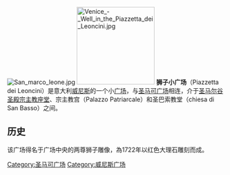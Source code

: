 {{Coord|45|26|5.25|N|12|20|21.81|E|display=title|type:landmark_region:IT}}
[[Image:San_marco_leone.jpg|thumb]]
[[Image:Venice_-_Well_in_the_Piazzetta_dei_Leoncini.jpg|180px]]
'''狮子小广场'''（Piazzetta dei Leoncini）是意大利[[威尼斯|威尼斯]]的一个小[[广场|广场]]，与[[圣马可广场|圣马可广场]]相连，介于[[圣马尔谷圣殿宗主教座堂|圣马尔谷圣殿宗主教座堂]]、宗主教宫（Palazzo Patriarcale）和圣巴索教堂（chiesa di San Basso）之间。

==历史==
该广场得名于广场中央的两尊狮子雕像，為1722年以红色大理石雕刻而成。

{{圣马可广场}}
{{Authority control}}
[[Category:圣马可广场|Category:圣马可广场]]
[[Category:威尼斯广场|Category:威尼斯广场]]